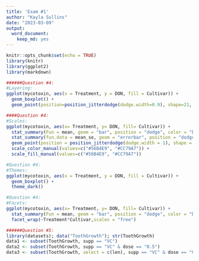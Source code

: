 ```yaml
---
title: 'Exam #1'
author: "Kayla Sullins"
date: "2023-03-09"
output: 
  word_document: 
    keep_md: yes
---
```


```r
knitr::opts_chunk$set(echo = TRUE)
library(knitr)
library(ggplot2)
library(markdown)
```


```r
######Question #4: 
#Layering: 
ggplot(mycotoxin, aes(x = Treatment, y = DON, fill = Cultivar)) +
  geom_boxplot() +
  geom_point(position=position_jitterdodge(dodge.width=0.9), shape=21, color = "black") 


```
```r
####Question #4: 
#Scales: 
ggplot(mycotoxin, aes(x= Treatment, y= DON, fill= Cultivar)) + 
  stat_summary(Fun = mean, geom = "bar", position = "dodge", color = "black") +
  stat_summary(fun.data = mean_se, geom = "errorbar", position = "dodge") +
  geom_point(position = position_jitterdodge(dodge.width = 1), shape = 21, color = "black") +
  scale_color_manual(values=c("#56B4E9", "#CC79A7")) +
  scale_fill_manual(values=c("#56B4E9", "#CC79A7"))

```
```r
#Question #4: 
#Themes: 
ggplot(mycotoxin, aes(x = Treatment, y = DON, fill = Cultivar)) + 
  geom_boxplot() +
  theme_dark()

```
```r
#Question #4: 
#Facets: 
ggplot(mycotoxin, aes(x= Treatment, y= DON, fill= Cultivar)) +
  stat_summary(Fun = mean, geom = "bar", position = "dodge", color = "black") +
  facet_wrap(~Treatment*Cultivar,scales = "free")

```
```r
######Question #5:   
library(datasets); data("ToothGrowth"); str(ToothGrowth)
data1 <- subset(ToothGrowth, supp == "VC")
data2 <- subset(ToothGrowth, supp == "VC" & dose == "0.5")
data3 <- subset(ToothGrowth, select = c(len), supp == "VC" & dose == "0.5")

```

